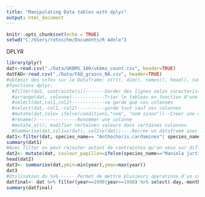 ```yaml
---
title: "Manipulating Data tables with dplyr"
output: html_document
---
```


```r
knitr::opts_chunk$set(echo = TRUE)
setwd("C:/Users/retoschm/Documents/R Adele")

```

DPLYR
```r
library(plyr)
dat<-read.csv("./Data/UKBMS_100/ukbms_count.csv", header=TRUE)
datFAO<-read.csv("./Data/FAO_grains_NA.csv", header=TRUE)
#obtenir des infos sur le Dataframe: str(), dim(), names(), head(), summary(), tail(dat, n=5) pour avoir les 5 dernieres lignes
#fonctions dplyr:
  #filter(dat, contrainte(s))-------Garder des lignes selon caracteristique
  #arrange(dat, colonne)------------Trier le tableau en fonction d'une colonne
  #select(dat,col1,col2)------------ne garde que ces colonnes
  #select(dat,-col1,-col2)----------garde tout sauf ces colonnes
  #mutate(dat,colx= ifelse(conditions,"nom", "nom sinon"))--Creer une colonne selon autres
  #rename()---------------Renommer une colonne
  #mutate_at(); modifier certaines valeurs dans certaines colonnes
  #Summarise(dat,col1=x(dat), col2=y(dat))----Recree un dataframe avec des elements du premier
dat1<-filter(dat, species_name== "Anthocharis cardamines"| species_name=="Lasiommata megera ") #rappel: |= "Or"
summary(dat1)
#Avec filter on peut rajouter autant de contraintes qu'on veux sur differentes colonnes a la foi en separant les attributs de chaque colonne par une virgule dans la fonction
dat2<- mutate(dat, couleur_papillon=ifelse(species_name=="Maniola jurtina", "orange", "bleu"))
head(dat2)
dat3<- summarise(dat,ymin=min(year),ymax=max(year))
dat3
#Utilisation du %>% ----- Permet de mettre plusieurs operations d'un coup, pas besoin de repeter le dat dans les arguments a chaque fois, on le met juste au tout debut
datfinal<- dat %>% filter(year==1990|year==1998) %>% select(-day,-month)
summary(datfinal)
```

